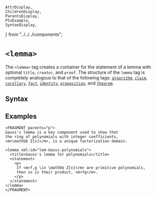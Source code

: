     AttrDisplay,
    ChildrenDisplay,
    ParentsDisplay,
    PtxExample,
    SyntaxDisplay,
} from "../../../components";

# `<lemma>`

The `<lemma>` tag creates a container for the statement of a lemma
with optional `title`, `creator`, and `proof`.
The structure of the `lemma` tag is completely analogous to that of the
following tags:
[`algorithm`](./algorithm), [`claim`](./claim), [`corollary`](./corollary),
[`fact`](./fact), [`identity`](./identity), [`proposition`](./proposition),
and [`theorem`](./theorem).

## Syntax

<SyntaxDisplay name="lemma" />

## Examples

```ptx-example
<FRAGMENT parents="p">
Gauss's lemma is a key component used to show that
the ring of polynomials with integer coefficients,
<m>\mathbb Z[x]</m>, is a unique factorization domain.

<lemma xml:id="lem-Gauss-polynomials">
  <title>Gauss's lemma for polynomials</title>
  <statement>
    <p>
     If <m>f,g \in \mathbb Z[x]</m> are primitive polynomials,
     then so is their product, <m>fg</m>.
    </p>
  </statement>
</lemma>
</FRAGMENT>
```
